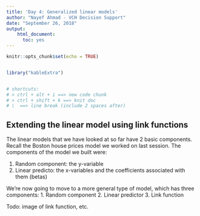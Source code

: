 ```yaml
---
title: 'Day 4: Generalized linear models'
author: "Nayef Ahmad - VCH Decision Support"
date: "September 26, 2018"
output: 
    html_document: 
      toc: yes
---
```


```r
knitr::opts_chunk$set(echo = TRUE)


library("kableExtra")


# shortcuts: 
# > ctrl + alt + i ==> new code chunk
# > ctrl + shift + k ==> knit doc 
# \  ==> line break (include 2 spaces after)
```


## Extending the linear model using link functions 
The linear models that we have looked at so far have 2 basic components. Recall the Boston house prices model we worked on last session. The components of the model we built were: 

1. Random component: the y-variable 
2. Linear predicto: the x-variables and the coefficients associated with them (betas) 

We're now going to move to a more general type of model, which has three components: 
1. Random component 
2. Linear predictor
3. Link function 

Todo: image of link function, etc. 

